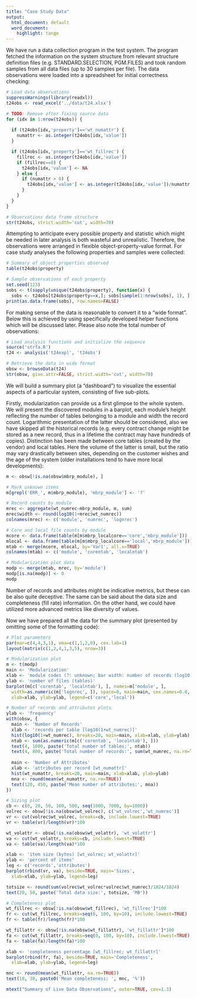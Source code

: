```yaml
---
title: "Case Study Data"
output:
  html_document: default
  word_document:
    highlight: tango
---
```

We have run a data collection program in the test system. The program fetched the information on the system structure from relevant structure definition files (e.g. STANDARD.SELECTION, PGM.FILES) and took random samples from all data files (up to 30 samples per file). The data observations were loaded into a spreadsheet for initial correctness checking:

```r
# Load data observations
suppressWarnings(library(readxl))
t24obs <- read_excel('../data/t24.xlsx')

# TODO: Remove after fixing source data
for (idx in 1:nrow(t24obs)) {
  
  if (t24obs[idx,'property']=='wt_numattr') {
    numattr <- as.integer(t24obs[idx,'value'])
  }

  if (t24obs[idx,'property']=='wt_fillrec') {
    fillrec <- as.integer(t24obs[idx,'value'])
    if (fillrec==0) {
      t24obs[idx,'value'] <- NA
    } else {
      if (numattr > 0) {
        t24obs[idx,'value'] <- as.integer(t24obs[idx,'value'])/numattr
      }
    }
  }
}

# Observations data frame structure
str(t24obs, strict.width='cut', width=70)

```
Attempting to anticipate every possible property and statistic which might be needed in later analysis is both wasteful and unrealistic. Therefore, the observations were arranged in flexible object-property-value format. For case study analyses the following properties and samples were collected:

```r
# Summary of object properties observed
table(t24obs$property)

# Sample observations of each property
set.seed(123)
sobs <- t(sapply(unique(t24obs$property), function(x) {
  sobs <- t24obs[t24obs$property==x,]; sobs[sample(1:nrow(sobs), 1), ] }))
print(as.data.frame(sobs), row.names=FALSE)

```

For making sense of the data is reasonable to convert it to a “wide format”. Below this is achieved by using specifically developed helper functions which will be discussed later. Please also note the total number of observations:

```r
# Load analysis functions and initialize the sequence
source('strfa.R')
t24 <- analysis('t24expl', 't24obs')

# Retrieve the data in wide format
obsw <- browseData(t24)
str(obsw, give.attr=FALSE, strict.width='cut', width=70)
```

We will build a summary plot (a “dashboard”) to visualize the essential aspects of a particular system, consisting of five sub-plots.

Firstly, modularization can provide us a first glimpse to the whole system. We will present the discovered modules in a barplot, each module’s height reflecting the number of tables belonging to a module and width the record count. Logarithmic presentation of the latter should be considered, also we have skipped all the historical records (e.g. every contract change might be stored as a new record, thus in a lifetime the contract may have hundreds of copies). Distinction has been made between core tables (created by the vendor) and local tables. Here the volume of the latter is small, but the ratio may vary drastically between sites, depending on the customer wishes and the age of the system (older installations tend to have more local developments):

```r
m <- obsw[!is.na(obsw$mbrp_module), ]

# Mark unknown items
m[grepl('ERR_', m$mbrp_module), 'mbrp_module'] <- '?'

# Record counts by module
mrec <- aggregate(wt_numrec~mbrp_module, m, sum)
mrec$width <- round(log10(1+mrec$wt_numrec))
colnames(mrec) <- c('module', 'numrec', 'lognrec')

# Core and local file counts by module
mcore <- data.frame(table(m[m$mbrp_localcore=='core','mbrp_module']))
mlocal <- data.frame(table(m[m$mbrp_localcore=='local','mbrp_module']))
mtab <- merge(mcore, mlocal, by='Var1', all.x=TRUE)
colnames(mtab) <- c('module', 'corentab', 'localntab')

# Modularization plot data
modp <- merge(mtab, mrec, by='module')
modp[is.na(modp)] <- 0
modp
```

Number of records and attributes might be indicative metrics, but these can be also quite deceptive. The same can be said about the data size and completeness (fill rate) information. On the other hand, we could have utilized more advanced metrics like  diversity of values.

Now we have prepared all the data for the summary plot (presented by omitting some of the formatting code):

```r
# Plot parameters
par(mar=c(4,4,3,1), oma=c(1,1,2,0), cex.lab=1)
layout(matrix(c(1,2,4,1,3,5), nrow=3))

# Modularization plot
m <- t(modp)
main <- 'Modularization'
xlab <- 'module codes (?: unknown; bar width: number of records (log10)'
ylab <- 'number of files (tables)'
barplot(m[c('corentab', 'localntab'), ], names=m['module', ], 
  width=as.numeric(m['lognrec', ]), space=0, main=main, cex.names=0.8,
  xlab=xlab, ylab=ylab, legend=c('core','local'))

# Number of records and attributes plots
ylab <- 'frequency'
with(obsw, {
  main <- 'Number of Records'
  xlab <- 'records per table [log10(1+wt_numrec)]'
  hist(log10(1+wt_numrec), breaks=20, main=main, xlab=xlab, ylab=ylab)
  ntab <- sum(as.numeric(m[c('corentab', 'localntab'), ]))
  text(4, 1000, paste('Total number of tables:', ntab))
  text(4, 800, paste('Total number of records:', sum(wt_numrec, na.rm=TRUE)))
  
  main <- 'Number of Attributes'
  xlab <- 'attributes per record [wt_numattr]'
  hist(wt_numattr, breaks=20, main=main, xlab=xlab, ylab=ylab)
  mna <- round(mean(wt_numattr, na.rm=TRUE))
  text(120, 450, paste('Mean number of attributes:', mna))
})

# Sizing plot
cb <- c(0, 20, 50, 100, 500, seq(1000, 7000, by=1000))
volrec <- obsw[!is.na(obsw$wt_volrec), c('wt_volrec','wt_numrec')]
vr <- cut(volrec$wt_volrec, breaks=cb, include.lowest=TRUE)
vr <- table(vr)/length(vr)*100

wt_volattr <- obsw[!is.na(obsw$wt_volattr), 'wt_volattr']
va <- cut(wt_volattr, breaks=cb, include.lowest=TRUE)
va <- table(va)/length(va)*100

xlab <- 'item size (bytes) [wt_volrec; wt_volattr]'
ylab <- 'percent of items'
leg <- c('records','attributes')
barplot(rbind(vr, va), beside=TRUE, main='Sizes',
  xlab=xlab, ylab=ylab, legend=leg)

totsize <- round(sum(volrec$wt_volrec*volrec$wt_numrec)/1024/1024)
text(20, 50, paste('Total data size:', totsize, 'MB'))

# Completeness plot
wt_fillrec <- obsw[!is.na(obsw$wt_fillrec), 'wt_fillrec']*100
fr <- cut(wt_fillrec, breaks=seq(0, 100, by=10), include.lowest=TRUE)
fr <- table(fr)/length(fr)*100

wt_fillattr <- obsw[!is.na(obsw$wt_fillattr), 'wt_fillattr']*100
fa <- cut(wt_fillattr, breaks=seq(0, 100, by=10), include.lowest=TRUE)
fa <- table(fa)/length(fa)*100

xlab <- 'completeness percentage [wt_fillrec; wt_fillattr]'
barplot(rbind(fr, fa), beside=TRUE, main='Completeness',
  xlab=xlab, ylab=ylab, legend=leg)

mnc <- round(mean(wt_fillattr, na.rm=TRUE))
text(18, 30, paste0('Mean completeness: ', mnc, '%'))

mtext("Summary of Live Data Observations", outer=TRUE, cex=1.3)
```

